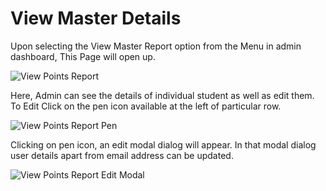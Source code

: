 # View Master Details

Upon selecting the View Master Report option from the Menu in admin dashboard, This Page will open up.

![View Points Report](src/assets/admin/viewmaster.png)

Here, Admin can see the details of individual student as well as edit them. To Edit Click on the pen icon available at the left of particular row.

![View Points Report Pen](src/assets/admin/viewmaster-pen.png)

Clicking on pen icon, an edit modal dialog will appear. In that modal dialog user details apart from email address can be updated.

![View Points Report Edit Modal](src/assets/admin/editmodal.png)